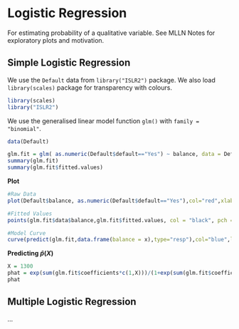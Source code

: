 # Logistic Regression

For estimating probability of a qualitative variable. See MLLN Notes for exploratory plots and motivation.

## Simple Logistic Regression

We use the `Default` data from `library("ISLR2")` package. We also load `library(scales)` package for transparency with colours.

```r
library(scales)
library("ISLR2")
```

We use the generalised linear model function `glm()` with `family = "binomial"`.

```r
data(Default)

glm.fit = glm( as.numeric(Default$default=="Yes") ~ balance, data = Default, family = "binomial")
summary(glm.fit)
summary(glm.fit$fitted.values)
```

**Plot**

```r
#Raw Data 
plot(Default$balance, as.numeric(Default$default=="Yes"),col="red",xlab="balance",ylab="default")

#Fitted Values
points(glm.fit$data$balance,glm.fit$fitted.values, col = "black", pch = 4)

#Model Curve
curve(predict(glm.fit,data.frame(balance = x),type="resp"),col="blue",lwd=2,add=TRUE)
```


**Predicting $\hat{p}(X)$**

```r
X = 1300
phat = exp(sum(glm.fit$coefficients*c(1,X)))/(1+exp(sum(glm.fit$coefficients*c(1,X))))
phat
```

## Multiple Logistic Regression

...